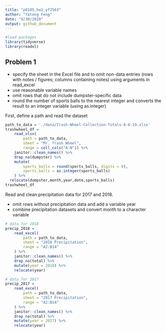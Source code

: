```yaml
---
title: "p8105_hw2_yf2563"
author: "Yatong Feng"
date: "9/30/2020"
output: github_document
---
```


```r
#load packages
library(tidyverse)
library(readxl)
```

## Problem 1

- specify the sheet in the Excel file and to omit non-data entries (rows with notes / figures; columns containing notes) using arguments in read_excel
- use reasonable variable names
- omit rows that do not include dumpster-specific data
- round the number of sports balls to the nearest integer and converts the result to an integer variable (using as.integer)

First, define a path and read the dataset

```r
path_to_data = './data/Trash-Wheel-Collection-Totals-8-6-19.xlsx'
trashwheel_df = 
	read_xlsx(
		path = path_to_data,
		sheet = "Mr. Trash Wheel",
		range = cell_cols("A:N")) %>% 
	janitor::clean_names() %>% 
	drop_na(dumpster) %>% 
	mutate(
		sports_balls = round(sports_balls, digits = 0),
		sports_balls = as.integer(sports_balls)
	) %>% 
  relocate(dumpster,month,year,date,sports_balls)
trashwheel_df
```

Read and clean precipitation data for 2017 and 2018. 

- omit rows without precipitation data and add a variable year
- combine precipitation datasets and convert month to a character variable

```r
# data for 2018
precip_2018 = 
	read_excel(
		path = path_to_data,
		sheet = "2018 Precipitation",
		range = "A2:B14"
	) %>% 
	janitor::clean_names() %>% 
	drop_na(total) %>% 
	mutate(year = 2018) %>% 
	relocate(year)
```

```r
# data for 2017
precip_2017 = 
	read_excel(
		path = path_to_data,
		sheet = "2017 Precipitation",
		range = "A2:B14"
	) %>% 
	janitor::clean_names() %>% 
	drop_na(total) %>% 
	mutate(year = 2017) %>% 
	relocate(year)
```



